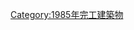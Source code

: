 {{Commonscat|Bridges completed in 1985}}
{{Cat nav 10years|20世紀橋梁|1985||年完工橋梁}}

[[Category:1985年完工建築物|Category:1985年完工建築物]]